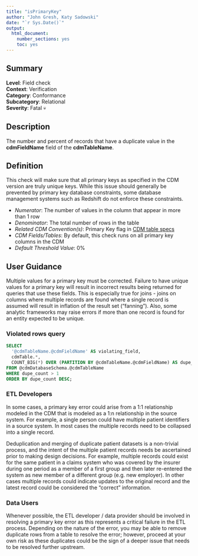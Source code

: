 ```yaml
---
title: "isPrimaryKey"
author: "John Gresh, Katy Sadowski"
date: "`r Sys.Date()`"
output:
  html_document:
    number_sections: yes
    toc: yes
---
```


## Summary

**Level**: Field check\
**Context**: Verification\
**Category**: Conformance\
**Subcategory**: Relational\
**Severity**: Fatal &#x1F480;\

## Description
The number and percent of records that have a duplicate value in the **cdmFieldName** field of the **cdmTableName**. 

## Definition
This check will make sure that all primary keys as specified in the CDM version are truly unique keys. While this issue should generally be prevented by primary key database constraints, some database management systems such as Redshift do not enforce these constraints.

- *Numerator*: The number of values in the column that appear in more than 1 row
- *Denominator*: The total number of rows in the table
- *Related CDM Convention(s)*: Primary Key flag in [CDM table specs](https://ohdsi.github.io/CommonDataModel/index.html)
- *CDM Fields/Tables*: By default, this check runs on all primary key columns in the CDM
- *Default Threshold Value*: 0%

## User Guidance
 Multiple values for a primary key must be corrected. Failure to have unique values for a primary key will result in incorrect results being returned for queries that use these fields. This is especially true for joins - joins on columns where multiple records are found where a single record is assumed will result in inflation of the result set ("fanning"). Also, some analytic frameworks may raise errors if more than one record is found for an entity expected to be unique.

### Violated rows query

```sql
SELECT 
  '@cdmTableName.@cdmFieldName' AS violating_field,  
  cdmTable.*,
  COUNT_BIG(*) OVER (PARTITION BY @cdmTableName.@cdmFieldName) AS dupe_count
FROM @cdmDatabaseSchema.@cdmTableName
WHERE dupe_count > 1
ORDER BY dupe_count DESC;
```

### ETL Developers
In some cases, a primary key error could arise from a 1:1 relationship modeled in the CDM that is modeled as a 1:n relationship in the source system. For example, a single person could have multiple patient identifiers in a source system. In most cases the multiple records need to be collapsed into a single record.

Deduplication and merging of duplicate patient datasets is a non-trivial process, and the intent of the multiple patient records needs be ascertained prior to making design decisions. For example, multiple records could exist for the same patient in a claims system who was covered by the insurer during one period as a member of a first group and then later re-entered the system as new member of a different group (e.g. new employer). In other cases multiple records could indicate updates to the original record and the latest record could be considered the “correct” information.

### Data Users
Whenever possible, the ETL developer / data provider should be involved in resolving a primary key error as this represents a critical failure in the ETL process.  Depending on the nature of the error, you may be able to remove duplicate rows from a table to resolve the error; however, proceed at your own risk as these duplicates could be the sign of a deeper issue that needs to be resolved further upstream.